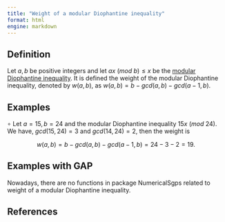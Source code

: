 ```yaml
---
title: "Weight of a modular Diophantine inequality"
format: html
engine: markdown
---
```


<!-- Definición de Num. Sem. -->

## Definition

Let $a,b$ be positive integers and let $ax ~ (mod ~ b) \le x$ be the [modular Diophantine inequality](Mod-Diophantine-ineq.qmd). It is defined the weight of the modular Diophantine inequality, denoted by $w(a,b)$, as $w(a,b) = b - gcd(a, b) - gcd(a-1, b)$.

## Examples

$\circ$ Let $a = 15, b = 24$ and the modular Diophantine inequality $15x ~ (mod ~ 24)$. We have, $gcd(15, 24) = 3$ and $gcd(14, 24) = 2$, then the weight is

$$
w(a,b) = b - gcd(a,b) - gcd(a-1, b) = 24 - 3 - 2 = 19.
$$

## Examples with GAP

Nowadays, there are no functions in package NumericalSgps related to weight of a modular Diophantine inequality.

## References
